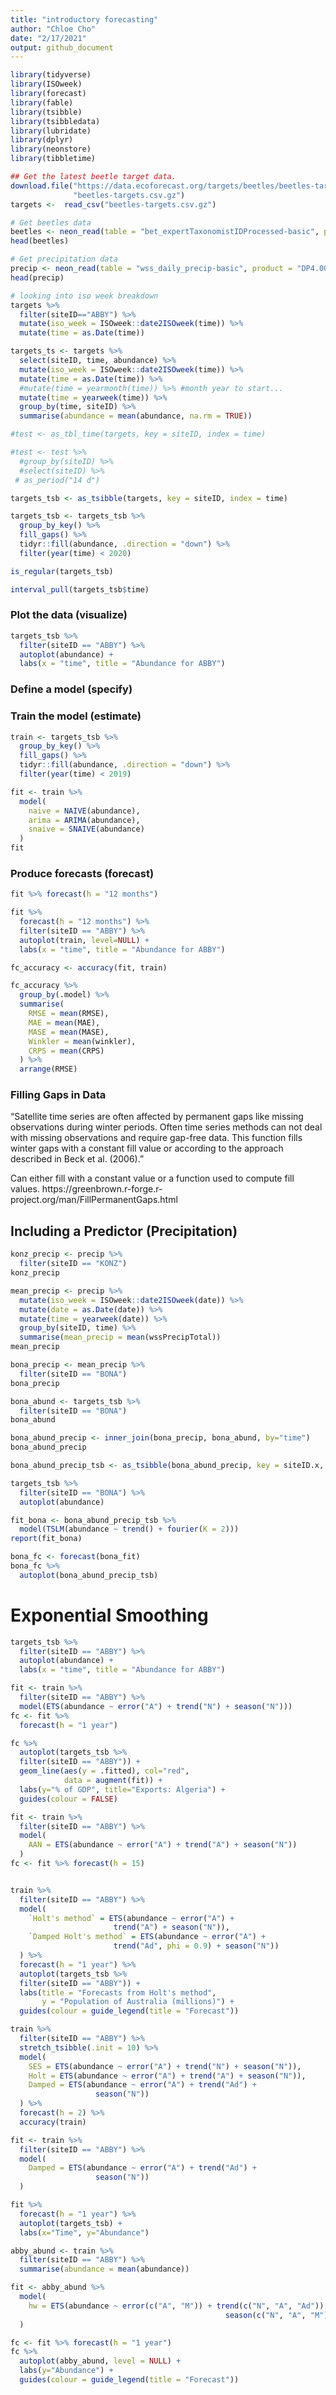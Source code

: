 ```yaml
---
title: "introductory forecasting"
author: "Chloe Cho"
date: "2/17/2021"
output: github_document
---
```


```r
library(tidyverse)
library(ISOweek) 
library(forecast)
library(fable)
library(tsibble)
library(tsibbledata)
library(lubridate)
library(dplyr)
library(neonstore)
library(tibbletime)
```

```r
## Get the latest beetle target data.  
download.file("https://data.ecoforecast.org/targets/beetles/beetles-targets.csv.gz",
              "beetles-targets.csv.gz")
targets <-  read_csv("beetles-targets.csv.gz")
```

```r
# Get beetles data
beetles <- neon_read(table = "bet_expertTaxonomistIDProcessed-basic", product = "DP1.10022.001")
head(beetles)
```

```r
# Get precipitation data
precip <- neon_read(table = "wss_daily_precip-basic", product = "DP4.00001.001")
head(precip)

```


```r
# looking into iso week breakdown
targets %>%
  filter(siteID=="ABBY") %>%
  mutate(iso_week = ISOweek::date2ISOweek(time)) %>%
  mutate(time = as.Date(time))
```


```r
targets_ts <- targets %>%
  select(siteID, time, abundance) %>%
  mutate(iso_week = ISOweek::date2ISOweek(time)) %>%
  mutate(time = as.Date(time)) %>%
  #mutate(time = yearmonth(time)) %>% #month year to start...
  mutate(time = yearweek(time)) %>%
  group_by(time, siteID) %>%
  summarise(abundance = mean(abundance, na.rm = TRUE))

#test <- as_tbl_time(targets, key = siteID, index = time)

#test <- test %>%
  #group_by(siteID) %>%
  #select(siteID) %>%
 # as_period("14 d")

targets_tsb <- as_tsibble(targets, key = siteID, index = time)

targets_tsb <- targets_tsb %>%
  group_by_key() %>%
  fill_gaps() %>%
  tidyr::fill(abundance, .direction = "down") %>%
  filter(year(time) < 2020)

is_regular(targets_tsb)

interval_pull(targets_tsb$time)

```
### Plot the data (visualize)

```r
targets_tsb %>%
  filter(siteID == "ABBY") %>%
  autoplot(abundance) +
  labs(x = "time", title = "Abundance for ABBY")
```

### Define a model (specify)

### Train the model (estimate)
```r
train <- targets_tsb %>%
  group_by_key() %>%
  fill_gaps() %>%
  tidyr::fill(abundance, .direction = "down") %>%
  filter(year(time) < 2019)
```


```r
fit <- train %>%
  model(
    naive = NAIVE(abundance),
    arima = ARIMA(abundance),
    snaive = SNAIVE(abundance)
  ) 
fit
```

### Produce forecasts (forecast)
```r
fit %>% forecast(h = "12 months")
```

```r
fit %>%
  forecast(h = "12 months") %>%
  filter(siteID == "ABBY") %>%
  autoplot(train, level=NULL) +
  labs(x = "time", title = "Abundance for ABBY")
```

```r
fc_accuracy <- accuracy(fit, train)
```

```r
fc_accuracy %>%
  group_by(.model) %>%
  summarise(
    RMSE = mean(RMSE),
    MAE = mean(MAE),
    MASE = mean(MASE),
    Winkler = mean(winkler),
    CRPS = mean(CRPS)
  ) %>%
  arrange(RMSE)
```

### Filling Gaps in Data
"Satellite time series are often affected by permanent gaps like missing observations during winter periods. Often time series methods can not deal with missing observations and require gap-free data. This function fills winter gaps with a constant fill value or according to the approach described in Beck et al. (2006)."

Can either fill with a constant value or a function used to compute fill values. 
https://greenbrown.r-forge.r-project.org/man/FillPermanentGaps.html


## Including a Predictor (Precipitation)

```r
konz_precip <- precip %>% 
  filter(siteID == "KONZ")
konz_precip
```



```r
mean_precip <- precip %>%
  mutate(iso_week = ISOweek::date2ISOweek(date)) %>%
  mutate(date = as.Date(date)) %>%
  mutate(time = yearweek(date)) %>%
  group_by(siteID, time) %>%
  summarise(mean_precip = mean(wssPrecipTotal))
mean_precip
```

```r
bona_precip <- mean_precip %>%
  filter(siteID == "BONA")
bona_precip
```

```r
bona_abund <- targets_tsb %>%
  filter(siteID == "BONA")
bona_abund

bona_abund_precip <- inner_join(bona_precip, bona_abund, by="time")
bona_abund_precip
```

```r
bona_abund_precip_tsb <- as_tsibble(bona_abund_precip, key = siteID.x, index = time)

targets_tsb %>%
  filter(siteID == "BONA") %>%
  autoplot(abundance)


```

```r
fit_bona <- bona_abund_precip_tsb %>%
  model(TSLM(abundance ~ trend() + fourier(K = 2)))
report(fit_bona)
```

```r
bona_fc <- forecast(bona_fit)
bona_fc %>% 
  autoplot(bona_abund_precip_tsb)
```



# Exponential Smoothing 
```r
targets_tsb %>%
  filter(siteID == "ABBY") %>%
  autoplot(abundance) +
  labs(x = "time", title = "Abundance for ABBY")
```

```r
fit <- train %>%
  filter(siteID == "ABBY") %>%
  model(ETS(abundance ~ error("A") + trend("N") + season("N")))
fc <- fit %>%
  forecast(h = "1 year")

fc %>% 
  autoplot(targets_tsb %>%
  filter(siteID == "ABBY")) +
  geom_line(aes(y = .fitted), col="red", 
            data = augment(fit)) +
  labs(y="% of GDP", title="Exports: Algeria") +
  guides(colour = FALSE)

```

```r
fit <- train %>%
  filter(siteID == "ABBY") %>%
  model(
    AAN = ETS(abundance ~ error("A") + trend("A") + season("N"))
  )
fc <- fit %>% forecast(h = 15)


train %>%
  filter(siteID == "ABBY") %>%
  model(
    `Holt's method` = ETS(abundance ~ error("A") + 
                       trend("A") + season("N")),
    `Damped Holt's method` = ETS(abundance ~ error("A") + 
                       trend("Ad", phi = 0.9) + season("N"))
  ) %>%
  forecast(h = "1 year") %>%
  autoplot(targets_tsb %>%
  filter(siteID == "ABBY")) +
  labs(title = "Forecasts from Holt's method",
       y = "Population of Australia (millions)") +
  guides(colour = guide_legend(title = "Forecast"))

```

```r
train %>%
  filter(siteID == "ABBY") %>%
  stretch_tsibble(.init = 10) %>%
  model(
    SES = ETS(abundance ~ error("A") + trend("N") + season("N")),
    Holt = ETS(abundance ~ error("A") + trend("A") + season("N")),
    Damped = ETS(abundance ~ error("A") + trend("Ad") + 
                   season("N"))
  ) %>%
  forecast(h = 2) %>%
  accuracy(train)
```

```r
fit <- train %>%
  filter(siteID == "ABBY") %>%
  model(
    Damped = ETS(abundance ~ error("A") + trend("Ad") + 
                   season("N"))
  )
```


```r
fit %>%
  forecast(h = "1 year") %>%
  autoplot(targets_tsb) +
  labs(x="Time", y="Abundance")

```

```r
abby_abund <- train %>%
  filter(siteID == "ABBY") %>%
  summarise(abundance = mean(abundance))

fit <- abby_abund %>%
  model(
    hw = ETS(abundance ~ error(c("A", "M")) + trend(c("N", "A", "Ad")) + 
                                                season(c("N", "A", "M"), period = "2 weeks"))
  )

fc <- fit %>% forecast(h = "1 year")
fc %>%
  autoplot(abby_abund, level = NULL) +
  labs(y="Abundance") +
  guides(colour = guide_legend(title = "Forecast"))

```














